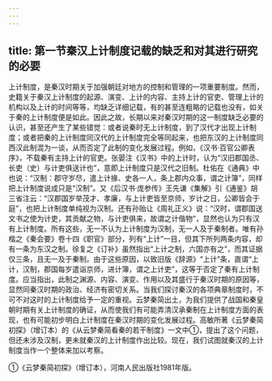 ```yaml
---
---
---
```

title: 第一节秦汉上计制度记载的缺乏和对其进行研究的必要
---



上计制度，是秦汉时期关于加强朝廷对地方的控制和管理的一项重要制度。然而，史籍关于秦汉上计制度的起源、演变、上计的内容、主持上计的官吏、管理上计的机构以及上计的时间等等，均缺乏详细记载，有的甚至连粗略的记载也没有，如关于秦的上计制度便是如此。因此之故，长期以来对秦汉时期的这一制度缺乏必要的认识，甚至还产生了某些错觉：或者说秦时无上计制度，到了汉代才出现上计制度；或者把秦的上计制度同汉代的上计制度完全等同起来，也把东汉的上计制度同西汉此制混为一谈，从而否定了此制的变化发展过程。例如，《汉书·百官公卿表序》，不载秦有主持上计的官吏。张晏注《汉书》中的上计时，认为“汉旧郡国丞、长吏（史）与计吏俱送计也”，意即上计制度只是汉代之旧制。杜佑在《通典》中也说：“汉制：郡守岁尽，遣上计掾、史各一人，条上郡内众事，谓之计簿”，同样把上计制度说成只是“汉制”。又《后汉书·庞参传》王先谦《集解》引《通鉴》胡三省注云：“汉郡国岁举茂才、孝廉，与上计吏皆至京师，岁计之日，公卿皆会于庭”，也把上计制度单纯视为汉制。还有孙贻让《周礼正义》说：“汉时，谓郡国送文书之使为计吏，其贡献之物，与计吏俱来，故谓之计偕物”，显然也认为只有汉有上计制度。所有这些，无一不认为上计制度为汉制，无一人及于秦制者。唯有孙楷之《秦会要》卷十四《职官》部分，列有“上计”一目，但其下所列两条内容，却有一条为东汉之制。徐复之《订补》虽然指出“上计之制，六国亦有之”，而其证据仅三条，且无一及于秦制。由于这些原因，以致旧版《辞源》“上计”条，直谓“上计，汉制，郡国每岁遣诣京师，进计簿，谓之上计吏”，这等于否定了秦有上计制度。应当指出，此制之渊源、内容、演变、作用以及其盛行于秦汉时期的原因等，显然同秦汉时期的政治、经济有密切关系。当我们探讨秦汉的各项典章制度时，不可不对这时的上计制度给予一定的重视。云梦秦简出土，为我们提供了战国和秦皇朝时期有关上计制度的确证，从而使我们有可能弄清汉承秦制在上计制度方面的表现，也有可能初步明白上计制度在秦汉时期的变化发展过程。高敏所著《云梦秦简初探》（增订本）的《从云梦秦简看秦的若干制度》一文中①，提出了这个问题，但还未涉及汉制，更未就秦汉的上计制度作出比较。现在，我们试图就秦汉的上计制度当作一个整体来加以考察。

①《云梦秦简初探》（增订本），河南人民出版社1981年版。